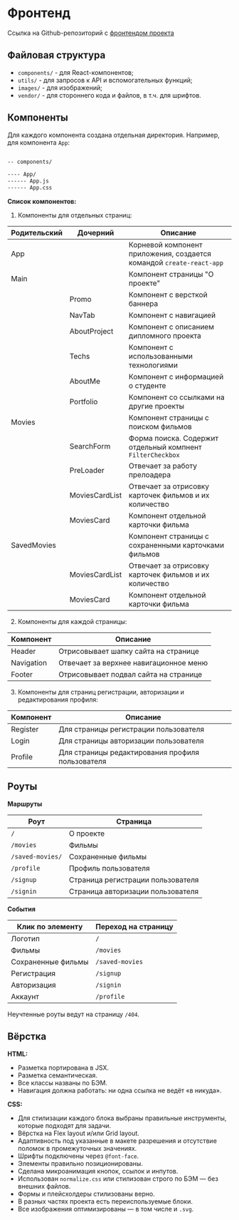 # Фронтенд

Ссылка на Github-репозиторий с [фронтендом проекта](https://github.com/pnrf/movies-explorer-frontend)

## Файловая структура

- `components/` - для React-компонентов;
- `utils/` - для запросов к API и вспомогательных функций;
- `images/` - для изображений;
- `vendor/` - для стороннего кода и файлов, в т.ч. для шрифтов.

## Компоненты

Для каждого компонента создана отдельная директория. Например, для компонента `App`:

```bash

-- components/

---- App/
------ App.js
------ App.css

```

**Список компонентов:**

1. Компоненты для отдельных страниц:

| Родительский | Дочерний | Описание |
| ------ | ------ | ------ |
| App | | Корневой компонент приложения, создается командой `create-react-app` |
| Main | | Компонент страницы "О проекте" |
| | Promo | Компонент с версткой баннера |
| | NavTab | Компонент с навигацией |
| | AboutProject | Компонент с описанием дипломного проекта |
| | Techs | Компонент с использованными технологиями |
| | AboutMe | Компонент с информацией о студенте |
| | Portfolio | Компонент со ссылками на другие проекты |
| Movies | | Компонент страницы с поиском фильмов |
| | SearchForm | Форма поиска. Содержит отдельный компнент `FilterCheckbox` |
| | PreLoader | Отвечает за работу прелоадера |
| | MoviesCardList | Отвечает за отрисовку карточек фильмов и их количество |
| | MoviesCard | Компонент отдельной карточки фильма |
| SavedMovies | | Компонент страницы с сохраненными карточками фильмов |
| | MoviesCardList | Отвечает за отрисовку карточек фильмов и их количество |
| | MoviesCard | Компонент отдельной карточки фильма |

2. Компоненты для каждой страницы:

| Компонент | Описание |
| ------ | ------ |
| Header | Отрисовывает шапку сайта на странице |
| Navigation | Отвечает за верхнее навигационное меню |
| Footer | Отрисовывает подвал сайта на странице |

3. Компоненты для страниц регистрации, авторизации и редактирования профиля:

| Компонент | Описание |
| ------ | ------ |
| Register | Для страницы регистрации пользователя |
| Login | Для страницы авторизации пользователя |
| Profile | Для страницы редактирования профиля пользователя |

## Роуты

**Маршруты**

| Роут | Страница |
| ------ | ------ |
| `/` | О проекте |
| `/movies` | Фильмы |
| `/saved-movies/` | Сохраненные фильмы |
| `/profile` | Профиль пользователя |
| `/signup` | Страница регистрации пользователя |
| `/signin` | Страница авторизации пользователя |

**События**

| Клик по элементу | Переход на страницу |
| ------ | ------ |
| Логотип | `/` |
| Фильмы | `/movies` |
| Сохраненные фильмы | `/saved-movies` |
| Регистрация | `/signup` |
| Авторизация | `/signin` |
| Аккаунт | `/profile` |

Неучтенные роуты ведут на страницу `/404`.

## Вёрстка

**HTML:**
- Разметка портирована в JSX.
- Разметка семантическая.
- Все классы названы по БЭМ.
- Навигация должна работать: ни одна ссылка не ведёт «в никуда».

**CSS:**
- Для стилизации каждого блока выбраны правильные инструменты, которые подходят для задачи.
- Вёрстка на Flex layout и/или Grid layout.
- Адаптивность под указанные в макете разрешения и отсутствие поломок в промежуточных значениях.
- Шрифты подключены через `@font-face`.
- Элементы правильно позиционированы.
- Сделана микроанимация кнопок, ссылок и инпутов.
- Использован `normalize.сss` или стилизован строго по БЭМ — без внешних файлов.
- Формы и плейсхолдеры стилизованы верно.
- В разных частях проекта есть переиспользуемые блоки.
- Все изображения оптимизированы — в том числе и `.svg`.